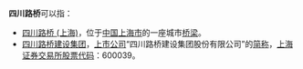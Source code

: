 '''四川路桥'''可以指：
* [[四川路桥_(上海)|四川路桥 (上海)]]，位于[[中国|中国]][[上海市|上海市]]的一座城市[[桥梁|桥梁]]。
* [[四川路桥建设集团|四川路桥建设集团]]，[[上市公司|上市公司]]“四川路桥建设集团股份有限公司”的[[简称|简称]]，[[上海证券交易所|上海证券交易所]][[股票代码|股票代码]]：600039。
{{disambig}}